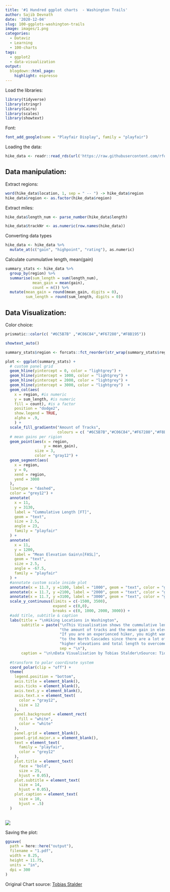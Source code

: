 ```yaml
---
title: '#1 Hundred ggplot charts  - Washington Trails'
author: Sajib Devnath
date: '2020-12-04'
slug: 100-ggplots-washington-trails
image: images/1.png
categories:
  - Dataviz
  - Learning
  - 100-charts
tags:
  - ggplot2
  - data-visualization
output:
  blogdown::html_page:
    highlight: espresso
---
```


Load the libraries:
```r
library(tidyverse)
library(stringr)
library(Cairo)
library(scales)
library(showtext)
```


Font:
```r
font_add_google(name = "Playfair Display", family = "playfair")
```

Loading the data:
```r
hike_data <- readr::read_rds(url('https://raw.githubusercontent.com/rfordatascience/tidytuesday/master/data/2020/2020-11-24/hike_data.rds'))
```

## Data manipulation:

Extract regions:
```r
word(hike_data$location, 1, sep = " -- ") -> hike_data$region
hike_data$region <- as.factor(hike_data$region)
```

Extract miles:
```r
hike_data$length_num <- parse_number(hike_data$length)
```

```r
hike_data$trackNr <- as.numeric(row.names(hike_data))
```

Converting data types
```r
hike_data <- hike_data %>% 
  mutate_at(c("gain", "highpoint", "rating"), as.numeric)
```

Calculate cummulative length, mean(gain)
```r
summary_stats <- hike_data %>% 
  group_by(region) %>% 
  summarise(sum_length = sum(length_num),
            mean_gain = mean(gain),
            count = n()) %>% 
  mutate(mean_gain = round(mean_gain, digits = 0),
         sum_length = round(sum_length, digits = 0))
```


## Data Visualization:

Color choice:
```r
prismatic::color(c( "#6C5B7B" ,"#C06C84","#F67280","#F8B195"))
```

```r
showtext_auto()

summary_stats$region <- forcats::fct_reorder(str_wrap(summary_stats$region, 5), summary_stats$sum_length)

plot <- ggplot(summary_stats) + 
  # custom panel grid
  geom_hline(yintercept = 0, color = "lightgrey") +
  geom_hline(yintercept = 1000, color = "lightgrey") +
  geom_hline(yintercept = 2000, color = "lightgrey") +
  geom_hline(yintercept = 3000, color = "lightgrey")  +
  geom_col(aes(
    x = region, #is numeric
    y = sum_length, #is numeric
    fill = count), #is a factor
    position = "dodge2",
    show.legend = TRUE,
    alpha = .9,
    ) +
  scale_fill_gradientn("Amount of Tracks",
                       colours = c( "#6C5B7B","#C06C84","#F67280","#F8B195")) +
  # mean gains per rigion
  geom_point(aes(x = region,
                 y = mean_gain),
             size = 3,
             color = "gray12") +
  geom_segment(aes(
    x = region,
    y = 0,
    xend = region,
    yend = 3000
  ),
  linetype = "dashed",
  color = "grey12") +
  annotate(
    x = 11,
    y = 3130,
    label = "Cummulative Length [FT]",
    geom = "text",
    size = 2.5,
    angle = 23,
    family = "playfair"
  ) +
  annotate(
    x = 11,
    y = 1200,
    label = "Mean Elevation Gain\n[FASL]",
    geom = "text",
    size = 2.5,
    angle = -67.5,
    family = "playfair"
  ) + 
  #annotate custom scale inside plot
  annotate(x = 11.7, y =1100, label = "1000", geom = "text", color = "gray12", family = "")+
  annotate(x = 11.7, y =2100, label = "2000", geom = "text", color = "gray12", family = "")+
  annotate(x = 11.7, y =3100, label = "3000", geom = "text", color = "gray12", family = "") +
  scale_y_continuous(limits = c(-1500, 3500),
                     expand = c(0,0),
                     breaks = c(0, 1000, 2000, 3000)) +
  #add title, subtitle & caption
  labs(title = "\nHiking Locations in Washington",
       subtitle = paste("\nThis Visualisation shows the cummulative length of tracks,",
                        "the amount of tracks and the mean gain in elevation per location.\n",
                        "If you are an experienced hiker, you might want to go",
                        "to the North Cascades since there are a lot of tracks,",
                        "higher elevations and total length to overcome.",
                        sep = "\n"),
       caption = "\n\nData Visualisation by Tobias Stalder\nSource: TidyX Crew (Ellis Hughes, Patrick Ward)\nEdited by: Sajib Devnath\nwww.sajibdevnath.com") +
  
  #transform to polar coordinate system
  coord_polar(clip = "off") +
  theme(
    legend.position = "bottom",
    axis.title = element_blank(),
    axis.ticks = element_blank(),
    axis.text.y = element_blank(),
    axis.text.x = element_text(
      color = "gray12",
      size = 12
    ),
    panel.background = element_rect(
      fill = "white",
      color = "white"
    ),
    panel.grid = element_blank(),
    panel.grid.major.x = element_blank(),
    text = element_text(
      family = "playfair",
      color = "grey12"
    ),
    plot.title = element_text(
      face = "bold",
      size = 25,
      hjust = 0.05),
    plot.subtitle = element_text(
      size = 14,
      hjust = 0.05),
    plot.caption = element_text(
      size = 10,
      hjust = .5)
  ) 
  

```

![](images/1.png)

Saving the plot:
```r
ggsave(
  path = here::here("output"),
  filename = "1.pdf",
  width = 8.25,
  height = 11.75,
  units = "in",
  dpi = 300
)
```

Original Chart source: [Tobias Stalder](https://github.com/toebR/Tidy-Tuesday/tree/master/hiking ) 